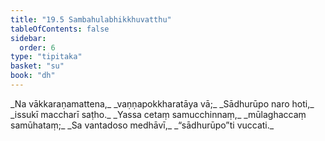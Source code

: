 ```yaml
---
title: "19.5 Sambahulabhikkhuvatthu"
tableOfContents: false
sidebar:
  order: 6
type: "tipitaka"
basket: "su"
book: "dh"
---
```



<DynamicBreadcrumb />

<Division number="262" book="dh">

<Paragraph number="283" type="verses" book="dh">
_Na vākkaraṇamattena,_  
_vaṇṇapokkharatāya vā;_  
_Sādhurūpo naro hoti,_  
_issukī maccharī saṭho._  

</Paragraph>

</Division>
<Division number="263" book="dh">

<Paragraph number="284" type="verses" book="dh">
_Yassa cetaṃ samucchinnaṃ,_  
_mūlaghaccaṃ samūhataṃ;_  
_Sa vantadoso medhāvī,_  
_“sādhurūpo”ti vuccati._
</Paragraph>
</Division>